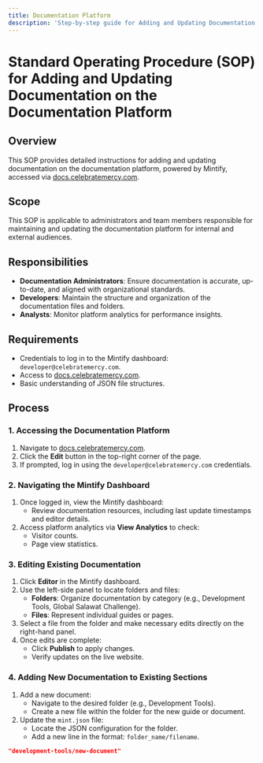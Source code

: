 ```yaml
---
title: Documentation Platform
description: 'Step-by-step guide for Adding and Updating Documentation on the Documentation Platform'
---
```


# Standard Operating Procedure (SOP) for Adding and Updating Documentation on the Documentation Platform

## Overview
This SOP provides detailed instructions for adding and updating documentation on the documentation platform, powered by Mintify, accessed via [docs.celebratemercy.com](https://docs.celebratemercy.com).

## Scope
This SOP is applicable to administrators and team members responsible for maintaining and updating the documentation platform for internal and external audiences.

## Responsibilities
- **Documentation Administrators**: Ensure documentation is accurate, up-to-date, and aligned with organizational standards.
- **Developers**: Maintain the structure and organization of the documentation files and folders.
- **Analysts**: Monitor platform analytics for performance insights.

## Requirements
- Credentials to log in to the Mintify dashboard: `developer@celebratemercy.com`.
- Access to [docs.celebratemercy.com](https://docs.celebratemercy.com).
- Basic understanding of JSON file structures.

## Process

### 1. Accessing the Documentation Platform
1. Navigate to [docs.celebratemercy.com](https://docs.celebratemercy.com).
2. Click the **Edit** button in the top-right corner of the page.
3. If prompted, log in using the `developer@celebratemercy.com` credentials.

### 2. Navigating the Mintify Dashboard
1. Once logged in, view the Mintify dashboard:
   - Review documentation resources, including last update timestamps and editor details.
2. Access platform analytics via **View Analytics** to check:
   - Visitor counts.
   - Page view statistics.

### 3. Editing Existing Documentation
1. Click **Editor** in the Mintify dashboard.
2. Use the left-side panel to locate folders and files:
   - **Folders**: Organize documentation by category (e.g., Development Tools, Global Salawat Challenge).
   - **Files**: Represent individual guides or pages.
3. Select a file from the folder and make necessary edits directly on the right-hand panel.
4. Once edits are complete:
   - Click **Publish** to apply changes.
   - Verify updates on the live website.

### 4. Adding New Documentation to Existing Sections
1. Add a new document:
   - Navigate to the desired folder (e.g., Development Tools).
   - Create a new file within the folder for the new guide or document.
2. Update the `mint.json` file:
   - Locate the JSON configuration for the folder.
   - Add a new line in the format: `folder_name/filename`.

```json
"development-tools/new-document"


